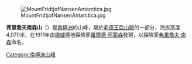 [[Image:MountFridtjofNansenAntarctica.jpg|right]]

'''弗里喬夫南森山'''（{{lang-en|Mount Fridtjof Nansen}}）是[[南極洲|南極洲]]的山峰，屬於[[毛德王后山脈|毛德王后山脈]]的一部分，海拔高度4,070米，在1911年由[[挪威|挪威]]極地探險家[[羅爾德·阿蒙森|羅爾德·阿蒙森]]發現，以探險家[[弗里喬夫·南森|弗里喬夫·南森]]命名。

{{Antarctica-geo-stub}}
[[Category:南極洲山峰|Category:南極洲山峰]]